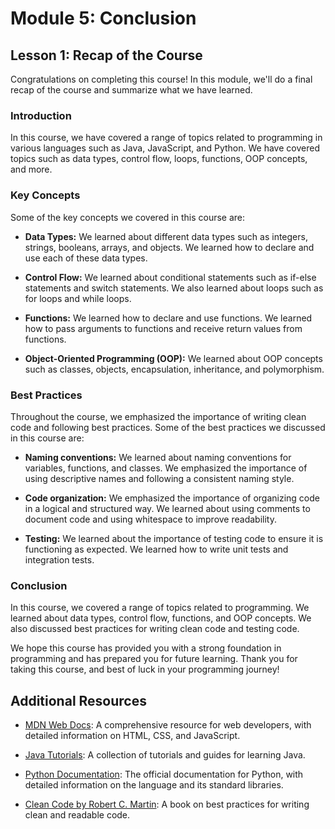 # Module 5: Conclusion

## Lesson 1: Recap of the Course

Congratulations on completing this course! In this module, we'll do a final recap of the course and summarize what we have learned.

### Introduction

In this course, we have covered a range of topics related to programming in various languages such as Java, JavaScript, and Python. We have covered topics such as data types, control flow, loops, functions, OOP concepts, and more.

### Key Concepts

Some of the key concepts we covered in this course are:

- **Data Types:** We learned about different data types such as integers, strings, booleans, arrays, and objects. We learned how to declare and use each of these data types.

- **Control Flow:** We learned about conditional statements such as if-else statements and switch statements. We also learned about loops such as for loops and while loops.

- **Functions:** We learned how to declare and use functions. We learned how to pass arguments to functions and receive return values from functions.

- **Object-Oriented Programming (OOP):** We learned about OOP concepts such as classes, objects, encapsulation, inheritance, and polymorphism.

### Best Practices

Throughout the course, we emphasized the importance of writing clean code and following best practices. Some of the best practices we discussed in this course are:

- **Naming conventions:** We learned about naming conventions for variables, functions, and classes. We emphasized the importance of using descriptive names and following a consistent naming style.

- **Code organization:** We emphasized the importance of organizing code in a logical and structured way. We learned about using comments to document code and using whitespace to improve readability.

- **Testing:** We learned about the importance of testing code to ensure it is functioning as expected. We learned how to write unit tests and integration tests.

### Conclusion

In this course, we covered a range of topics related to programming. We learned about data types, control flow, functions, and OOP concepts. We also discussed best practices for writing clean code and testing code.

We hope this course has provided you with a strong foundation in programming and has prepared you for future learning. Thank you for taking this course, and best of luck in your programming journey!

## Additional Resources

- [MDN Web Docs](https://developer.mozilla.org/en-US/): A comprehensive resource for web developers, with detailed information on HTML, CSS, and JavaScript.

- [Java Tutorials](https://docs.oracle.com/javase/tutorial/): A collection of tutorials and guides for learning Java.

- [Python Documentation](https://docs.python.org/3/): The official documentation for Python, with detailed information on the language and its standard libraries.

- [Clean Code by Robert C. Martin](https://www.amazon.com/Clean-Code-Handbook-Software-Craftsmanship/dp/0132350882): A book on best practices for writing clean and readable code.
